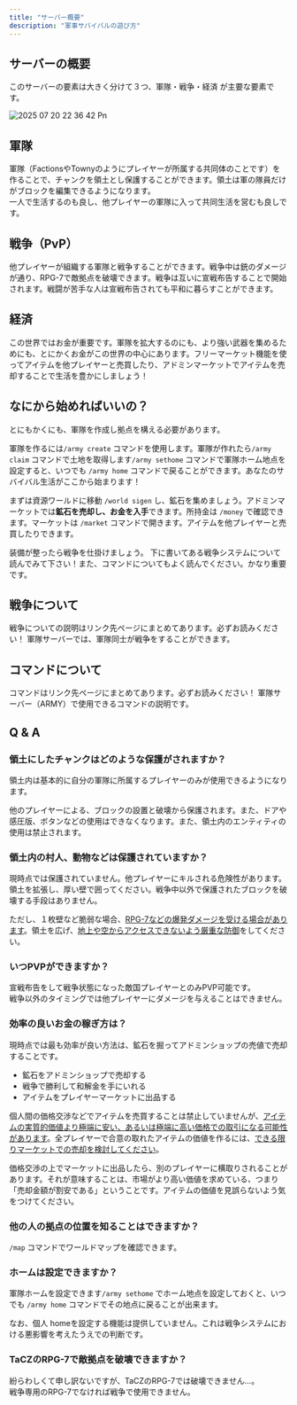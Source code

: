 ```yaml
---
title: "サーバー概要"
description: "軍事サバイバルの遊び方"
---
```


## サーバーの概要

このサーバーの要素は大きく分けて３つ、軍隊・戦争・経済 が主要な要素です。

![2025 07 20 22 36 42 Pn](/images/2025-07-20_22.36.42.png)

## 軍隊

軍隊（FactionsやTownyのようにプレイヤーが所属する共同体のことです）を作ることで、チャンクを領土とし保護することができます。領土は軍の隊員だけがブロックを編集できるようになります。\
一人で生活するのも良し、他プレイヤーの軍隊に入って共同生活を営むも良しです。

## 戦争（PvP）

他プレイヤーが組織する軍隊と戦争することができます。戦争中は銃のダメージが通り、RPG-7で敵拠点を破壊できます。戦争は互いに宣戦布告することで開始されます。戦闘が苦手な人は宣戦布告されても平和に暮らすことができます。

## 経済

この世界ではお金が重要です。軍隊を拡大するのにも、より強い武器を集めるためにも、とにかくお金がこの世界の中心にあります。フリーマーケット機能を使ってアイテムを他プレイヤーと売買したり、アドミンマーケットでアイテムを売却することで生活を豊かにしましょう！

## なにから始めればいいの？

とにもかくにも、軍隊を作成し拠点を構える必要があります。

軍隊を作るには`/army create` コマンドを使用します。軍隊が作れたら`/army claim` コマンドで土地を取得します`/army sethome` コマンドで軍隊ホーム地点を設定すると、いつでも `/army home` コマンドで戻ることができます。あなたのサバイバル生活がここから始まります！

まずは資源ワールドに移動 `/world sigen` し、鉱石を集めましょう。アドミンマーケットでは**鉱石を売却し、お金を入手**できます。所持金は `/money` で確認できます。マーケットは `/market` コマンドで開きます。アイテムを他プレイヤーと売買したりできます。

装備が整ったら戦争を仕掛けましょう。 下に書いてある戦争システムについて読んでみて下さい！また、コマンドについてもよく読んでください。かなり重要です。

## 戦争について

<Tip>
  戦争についての説明はリンク先ページにまとめてあります。必ずお読みください！
</Tip>

<Card title="戦争システム" icon="swords" href="/servers/army/war">
  軍隊サーバーでは、軍隊同士が戦争をすることができます。
</Card>

## コマンドについて

<Tip>
  コマンドはリンク先ページにまとめてあります。必ずお読みください！
</Tip>

<Card title="軍隊サーバーコマンド" icon="square-terminal" href="https://docs.jdm-mc.com/servers/army/commands">
  軍隊サーバー（ARMY）で使用できるコマンドの説明です。
</Card>

## Q & A

### 領土にしたチャンクはどのような保護がされますか？

領土内は基本的に自分の軍隊に所属するプレイヤーのみが使用できるようになります。

他のプレイヤーによる、ブロックの設置と破壊から保護されます。また、ドアや感圧版、ボタンなどの使用はできなくなります。また、領土内のエンティティの使用は禁止されます。

### 領土内の村人、動物などは保護されていますか？

現時点では保護されていません。他プレイヤーにキルされる危険性があります。領土を拡張し、厚い壁で囲ってください。戦争中以外で保護されたブロックを破壊する手段はありません。

ただし、１枚壁など脆弱な場合、<u>RPG-7などの爆発ダメージを受ける場合があります</u>。領土を広げ、<u>地上や空からアクセスできないよう厳重な防御</u>をしてください。

### いつPVPができますか？

宣戦布告をして戦争状態になった敵国プレイヤーとのみPVP可能です。\
戦争以外のタイミングでは他プレイヤーにダメージを与えることはできません。

### 効率の良いお金の稼ぎ方は？

現時点では最も効率が良い方法は、鉱石を掘ってアドミンショップの売値で売却することです。

- 鉱石をアドミンショップで売却する
- 戦争で勝利して和解金を手にいれる
- アイテムをプレイヤーマーケットに出品する

個人間の価格交渉などでアイテムを売買することは禁止していませんが、<u>アイテムの実質的価値より極端に安い、あるいは極端に高い価格での取引になる可能性があります</u>。全プレイヤーで合意の取れたアイテムの価値を作るには、<u>できる限りマーケットでの売却を検討してください</u>。

価格交渉の上でマーケットに出品したら、別のプレイヤーに横取りされることがあります。それが意味することは、市場がより高い価値を求めている、つまり「売却金額が割安である」ということです。アイテムの価値を見誤らないよう気をつけてください。

### 他の人の拠点の位置を知ることはできますか？

`/map` コマンドでワールドマップを確認できます。

### ホームは設定できますか？

軍隊ホームを設定できます`/army sethome` でホーム地点を設定しておくと、いつでも `/army home` コマンドでその地点に戻ることが出来ます。

なお、個人 homeを設定する機能は提供していません。これは戦争システムにおける悪影響を考えたうえでの判断です。

### TaCZのRPG-7で敵拠点を破壊できますか？

紛らわしくて申し訳ないですが、TaCZのRPG-7では破壊できません...。\
戦争専用のRPG-7でなければ戦争で使用できません。
